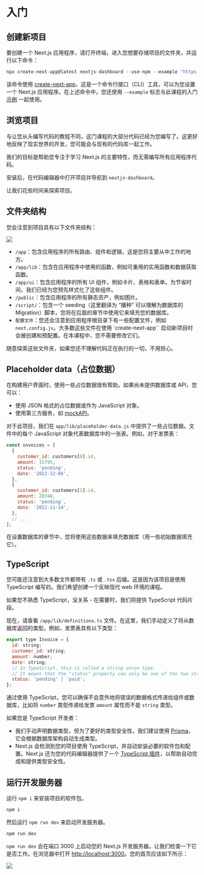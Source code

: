 # 入门

## 创建新项目

要创建一个 Next.js 应用程序，请打开终端，进入您想要存储项目的文件夹，并运行以下命令：

```javascript copy
npx create-next-app@latest nextjs-dashboard --use-npm --example "https://github.com/vercel/next-learn/tree/main/dashboard/starter-example"
```

该命令使用 [create-next-app](https://nextjs.org/docs/app/api-reference/create-next-app)，这是一个命令行接口（CLI）工具，可以为您设置一个 Next.js 应用程序。在上述命令中，您还使用 `--example` 标志与此课程的入门 [示例](https://github.com/vercel/next-learn/tree/main/dashboard/starter-example) 一起使用。

## 浏览项目

与让您从头编写代码的教程不同，这门课程的大部分代码已经为您编写了。这更好地反映了现实世界的开发，您可能会与现有的代码库一起工作。

我们的目标是帮助您专注于学习 Next.js 的主要特性，而无需编写所有应用程序代码。

安装后，在代码编辑器中打开项目并导航到 `nextjs-dashboard`。

让我们花些时间来探索项目。

## 文件夹结构

您会注意到项目具有以下文件夹结构：

![](/chapter1-learn-folder-structure.avif)

- `/app`：包含应用程序的所有路由、组件和逻辑，这是您将主要从中工作的地方。
- `/app/lib`：包含在应用程序中使用的函数，例如可重用的实用函数和数据获取函数。
- `/app/ui`：包含应用程序的所有 UI 组件，例如卡片、表格和表单。为节省时间，我们已经为您预先样式化了这些组件。
- `/public`：包含应用程序的所有静态资产，例如图片。
- `/script/`：包含一个 seeding（这里翻译为 “播种” 可以理解为数据库的 Migration）脚本，您将在后面的章节中使用它来填充您的数据库。
- `配置文件`：您还会注意到应用程序根目录下有一些配置文件，例如 `next.config.js`。大多数这些文件在使用 `create-next-app`` 启动新项目时会被创建和预配置。在本课程中，您不需要修改它们。

随意探索这些文件夹，如果您还不理解代码正在执行的一切，不用担心。
## Placeholder data（占位数据）
在构建用户界面时，使用一些占位数据很有帮助。如果尚未提供数据库或 API，您可以：

- 使用 JSON 格式的占位数据或作为 JavaScript 对象。
- 使用第三方服务，如 [mockAPI](https://mockapi.io/)。

对于此项目，我们在 `app/lib/placeholder-data.js` 中提供了一些占位数据。文件中的每个 JavaScript 对象代表数据库中的一张表。例如，对于发票表：

```javascript showLineNumbers filename="/app/lib/placeholder-data.js" copy
const invoices = [
  {
    customer_id: customers[0].id,
    amount: 15795,
    status: 'pending',
    date: '2022-12-06',
  },
  {
    customer_id: customers[1].id,
    amount: 20348,
    status: 'pending',
    date: '2022-11-14',
  },
  // ...
];
```

在设置数据库的章节中，您将使用这些数据来填充数据库（用一些初始数据填充它）。
## TypeScript
您可能还注意到大多数文件都带有 `.ts` 或 `.tsx` 后缀。这是因为该项目是使用 TypeScript 编写的。我们希望创建一个反映现代 web 环境的课程。

如果您不熟悉 TypeScript，没关系 - 在需要时，我们将提供 TypeScript 代码片段。

现在，请查看 `/app/lib/definitions.ts` 文件。在这里，我们手动定义了将从数据库返回的类型。例如，发票表具有以下类型：

```javascript showLineNumbers filename="/app/lib/definitions.ts" copy
export type Invoice = {
  id: string;
  customer_id: string;
  amount: number;
  date: string;
  // In TypeScript, this is called a string union type.
  // It means that the "status" property can only be one of the two strings: 'pending' or 'paid'.
  status: 'pending' | 'paid';
};
```

通过使用 TypeScript，您可以确保不会意外地将错误的数据格式传递给组件或数据库，比如将 `number` 类型传递给发票 `amount` 属性而不是 `string` 类型。

如果您是 TypeScript 开发者：

- 我们手动声明数据类型，但为了更好的类型安全性，我们建议使用 [Prisma](https://www.prisma.io/)，它会根据数据库架构自动生成类型。
- Next.js 会检测到您的项目使用 TypeScript，并自动安装必要的软件包和配置。Next.js 还为您的代码编辑器提供了一个 [TypeScript 插件](https://nextjs.org/docs/app/building-your-application/configuring/typescript#typescript-plugin)，以帮助自动完成和提供类型安全性。

## 运行开发服务器

运行 `npm i` 来安装项目的软件包。

```javascript copy
npm i
```

然后运行 `npm run dev` 来启动开发服务器。

```javascript copy
npm run dev
```

`npm run dev` 会在端口 3000 上启动您的 Next.js 开发服务器。让我们检查一下它是否工作。在浏览器中打开 [http://localhost:3000](http://localhost:3000)。您的首页应该如下所示：

![](/chapter1-acme-unstyled.avif)


